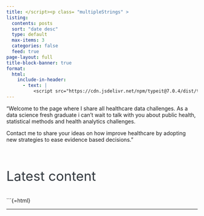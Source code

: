 ```yaml
---
title: </script><p class= "multipleStrings" >
listing:
  contents: posts
  sort: "date desc"
  type: default
  max-items: 3
  categories: false
  feed: true
page-layout: full
title-block-banner: true
format:
  html:
    include-in-header: 
      - text: |
          <script src="https://cdn.jsdelivr.net/npm/typeit@7.0.4/dist/typeit.min.js">
---
```


::: column-body-outset
"Welcome to the page where I share all healthcare data challenges. As a data science fresh graduate i can't wait to talk with you about public health, statistical methods and health analytics challenges.

Contact me to share your ideas on how improve healthcare by adopting new strategies to ease evidence based decisions."
:::

<br>

::: column-page
::: {style="font-size: 2.5em; face: bold; color: #343a40;"}
Latest content
:::
:::

```{=html}
<script>new TypeIt(".multipleStrings", {
    strings: ["Welcome to Federico's page", "Contact me to share your curiosity or questions", "P.s. Let's keep in touch to bake a Tiramisù 🎂"],
    breakLines: false,
    loop: true,
    speed: 40
  }).go();
</script>
---
